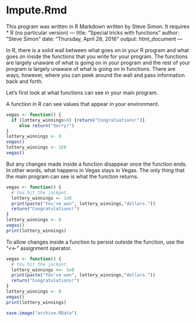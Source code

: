 # Impute.Rmd

This program was written in R Markdown written by Steve Simon. It requires
* R (no particular version)
---
title: "Special tricks with functions"
author: "Steve Simon"
date: "Thursday, April 28, 2016"
output: html_document
---

In R, there is a solid wall between what goes on in your R program
and what goes on inside the functions that you write for your
program. The functions are largely unaware of what is going on
in your program and the rest of your program is largely unaware
of what is going on in functions. There are ways, however, where
you can peek around the wall and pass information back and forth.

Let's first look at what functions can see in your main program.

A function in R can see values that appear in your environment.

```r
vegas <- function() {
  if (lottery_winnings>0) {return("Congraluations!")}
     else return("Sorry!")
}
lottery_winnings <- 0
vegas()
lottery_winnings <- 1E6
vegas()
```

But any changes made inside a function disappear once the
function ends. In other words, what happens in Vegas stays
in Vegas. The only thing that the main program can see
is what the function returns.

```r
vegas <- function() {
  # You hit the jackpot.
  lottery_winnings <- 1e8
  print(paste("You've won", lottery_winnings,"dollars."))
  return("Congratulations!")
}
lottery_winnings <- 0
vegas()
print(lottery_winnings)
```

To allow changes inside a function to persist outside
the function, use the "<<-" assignment operator.

```r
vegas <- function() {
  # You hit the jackpot.
  lottery_winnings <<- 1e8
  print(paste("You've won", lottery_winnings,"dollars."))
  return("Congratulations!")
}
lottery_winnings <- 0
vegas()
print(lottery_winnings)
```



```r
save.image("archive.RData")
```
